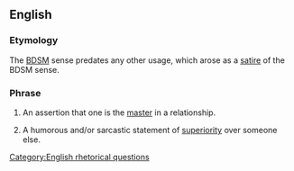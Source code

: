 ==English==
===Etymology===
The [[BDSM]] sense predates any other usage, which arose as a [[satire]] of the BDSM sense.

===Phrase===
{{infl|en|phrase|head=[[who's]] [[your]] [[daddy]]}}

#{{context|BDSM}} An assertion that one is the [[master]] in a relationship.
#{{context|by extension}} A humorous and/or sarcastic statement of [[superiority]] over someone else.

[[Category:English rhetorical questions]]
